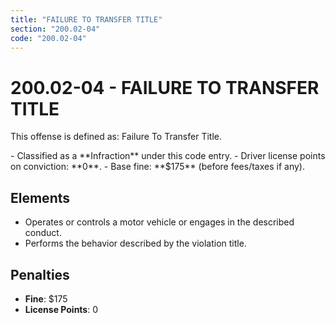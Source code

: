 ```yaml
---
title: "FAILURE TO TRANSFER TITLE"
section: "200.02-04"
code: "200.02-04"
---
```





# 200.02-04 - FAILURE TO TRANSFER TITLE

This offense is defined as: Failure To Transfer Title.

<Aside type="tip" title="Charge Type: Infraction">
- Classified as a **Infraction** under this code entry.
- Driver license points on conviction: **0**.
- Base fine: **$175** (before fees/taxes if any).
</Aside>

## Elements
- Operates or controls a motor vehicle or engages in the described conduct.
- Performs the behavior described by the violation title.

## Penalties
- **Fine**: $175
- **License Points**: 0
